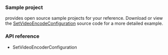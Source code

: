 
<PlatformWrapper platform="unity">

### Sample project

<Vg k="COMPANY" /> provides open source sample projects for your reference. Download or view the [SetVideoEncodeConfiguration](https://github.com/AgoraIO-Extensions/Agora-Unity-Quickstart/tree/main/API-Example-Unity/Assets/API-Example/Examples/Advanced/SetVideoEncodeConfiguration) source code for a more detailed example.

### API reference

- <Link to="{{global.API_REF_UNITY_ROOT}}/class_irtcengine.html#api_irtcengine_setvideoencoderconfiguration">SetVideoEncoderConfiguration</Link>


</PlatformWrapper>
